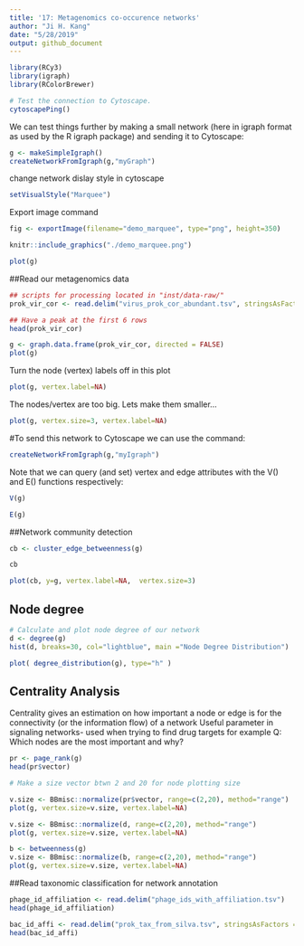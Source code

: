 ```yaml
---
title: '17: Metagenomics co-occurence networks'
author: "Ji H. Kang"
date: "5/28/2019"
output: github_document
---
```


```r
library(RCy3)
library(igraph)
library(RColorBrewer)
```


```r
# Test the connection to Cytoscape.
cytoscapePing()
```

We can test things further by making a small network (here in igraph format as used by the R igraph package) and sending it to Cytoscape:

```r
g <- makeSimpleIgraph()
createNetworkFromIgraph(g,"myGraph")
```

change network dislay style in cytoscape
```r
setVisualStyle("Marquee")
```


Export image command
```r
fig <- exportImage(filename="demo_marquee", type="png", height=350)

knitr::include_graphics("./demo_marquee.png")
```


```r
plot(g)
```

##Read our metagenomics data

```r
## scripts for processing located in "inst/data-raw/"
prok_vir_cor <- read.delim("virus_prok_cor_abundant.tsv", stringsAsFactors = FALSE)

## Have a peak at the first 6 rows
head(prok_vir_cor)
```


```r
g <- graph.data.frame(prok_vir_cor, directed = FALSE)
plot(g)
```

Turn the node (vertex) labels off in this plot
```r
plot(g, vertex.label=NA)
```

The nodes/vertex are too big. Lets make them smaller...
```r
plot(g, vertex.size=3, vertex.label=NA)
```

#To send this network to Cytoscape we can use the command:
```r
createNetworkFromIgraph(g,"myIgraph")
```

Note that we can query (and set) vertex and edge attributes with the V() and E() functions respectively:
```r
V(g)
```
```r
E(g)
```

##Network community detection
```r
cb <- cluster_edge_betweenness(g)
```

```r
cb
```

```r
plot(cb, y=g, vertex.label=NA,  vertex.size=3)
```


## Node degree

```r
# Calculate and plot node degree of our network
d <- degree(g)
hist(d, breaks=30, col="lightblue", main ="Node Degree Distribution")
```
```r
plot( degree_distribution(g), type="h" )
```

## Centrality Analysis 
Centrality gives an estimation on how important a node or edge is for the connectivity (or the information flow) of a network
Useful parameter in signaling networks- used when trying to find drug targets for example
Q: Which nodes are the most important and why?

```r
pr <- page_rank(g)
head(pr$vector)
```

```r
# Make a size vector btwn 2 and 20 for node plotting size

v.size <- BBmisc::normalize(pr$vector, range=c(2,20), method="range")
plot(g, vertex.size=v.size, vertex.label=NA)

```

```r
v.size <- BBmisc::normalize(d, range=c(2,20), method="range")
plot(g, vertex.size=v.size, vertex.label=NA)
```

```r
b <- betweenness(g)
v.size <- BBmisc::normalize(b, range=c(2,20), method="range")
plot(g, vertex.size=v.size, vertex.label=NA)
```


##Read taxonomic classification for network annotation
```r
phage_id_affiliation <- read.delim("phage_ids_with_affiliation.tsv")
head(phage_id_affiliation)
```

```r
bac_id_affi <- read.delim("prok_tax_from_silva.tsv", stringsAsFactors = FALSE)
head(bac_id_affi)
```



